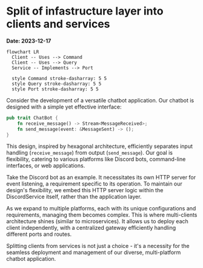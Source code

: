 
# Split of infastructure layer into clients and services

**Date: 2023-12-17**

```mermaid
flowchart LR
  Client -- Uses --> Command
  Client -- Uses --> Query
  Service -- Implements --> Port

  style Command stroke-dasharray: 5 5
  style Query stroke-dasharray: 5 5
  style Port stroke-dasharray: 5 5
```

Consider the development of a versatile chatbot application. Our chatbot is designed with a simple yet effective interface:

```rs
pub trait ChatBot {
    fn receive_message() -> Stream<MessageReceived>;
    fn send_message(event: &MessageSent) -> ();
}
```

This design, inspired by hexagonal architecture, efficiently separates input handling (`receive_message`) from output (`send_message`). Our goal is flexibility, catering to various platforms like Discord bots, command-line interfaces, or web applications.

Take the Discord bot as an example. It necessitates its own HTTP server for event listening, a requirement specific to its operation. To maintain our design's flexibility, we embed this HTTP server logic within the DiscordService itself, rather than the application layer.

As we expand to multiple platforms, each with its unique configurations and requirements, managing them becomes complex. This is where multi-clients architecture shines (similar to microservices). It allows us to deploy each client independently, with a centralized gateway efficiently handling different ports and routes.

<Callout emoji="💡">
  Splitting clients from services is not just a choice - it's a necessity for
  the seamless deployment and management of our diverse, multi-platform chatbot
  application.
</Callout>
